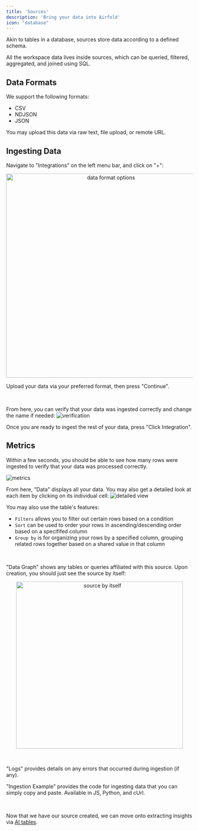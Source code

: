 ```yaml
---
title: 'Sources'
description: 'Bring your data into Airfold'
icon: "database"
---
```


Akin to tables in a database, sources store data according to a defined schema.

All the workspace data lives inside sources, which can be queried, filtered, aggregated, and joined using SQL.

## Data Formats
We support the following formats:
- CSV
- NDJSON
- JSON

You may upload this data via raw text, file upload, or remote URL.

## Ingesting Data
Navigate to "Integrations" on the left menu bar, and click on "+":
<p align="center">
  <img src="/images/ui_integration_options.png" alt="data format options" width="550"/>
</p>

Upload your data via your preferred format, then press "Continue".

<br />

From here, you can verify that your data was ingested correctly and change the name if needed:
![verification](/images/ui_integration2.png)

Once you are ready to ingest the rest of your data, press "Click Integration".

## Metrics
Within a few seconds, you should be able to see how many rows were ingested to verify that your data was processed correctly.

![metrics](/images/ui_integration3.png)

From here, "Data" displays all your data. You may also get a detailed look at each item by clicking on its individual cell:
![detailed view](/images/ui_integration4.png)

You may also use the table's features:
- `Filters` allows you to filter out certain rows based on a condition
- `Sort` can be used to order your rows in ascending/descending order based on a specififed column
- `Group by` is for organizing your rows by a specified column, grouping related rows together based on a shared value in that column

<br />

"Data Graph" shows any tables or queries affiliated with this source. Upon creation, you should just see the source by itself:
<p align="center">
  <img src="/images/ui_integration5.png" alt="source by itself" width="450"/>
</p>

<br />

"Logs" provides details on any errors that occurred during ingestion (if any).

"Ingestion Example" provides the code for ingesting data that you can simply copy and paste. Available in JS, Python, and cUrl.

<br />

Now that we have our source created, we can move onto extracting insights via [AI tables](/ui/ai_tables).